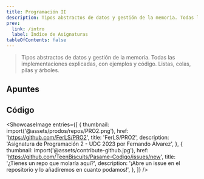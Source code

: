 ```yaml
---
title: Programación II
description: Tipos abstractos de datos y gestión de la memoria. Todas las implementaciones explicadas, con ejemplos y código. Listas, colas, pilas y árboles.
prev:
  link: /intro
  label: Índice de Asignaturas
tableOfContents: false
---
```




> Tipos abstractos de datos y gestión de la memoria. Todas las implementaciones explicadas, con ejemplos y código. Listas, colas, pilas y árboles.

## Apuntes

<LinkCard
  title="Tema 1 - Tipos Abstractos de Datos (TAD)"
  href="/prodos/apuntes/t1-tipos-abstractos-de-datos-tad"
  description="La abstracción funcional y de datos. Definición, especificación y construcción. Código del TAD Rational."
/>
<LinkCard
  title="Tema 2 - Gestión dinámica de memoria"
  href="/prodos/apuntes/t2-gestion-dinamica-de-memoria"
  description="Punteros en profundidad, las variables dinámicas, direcciones de memoria y la gestión de la memoria (pila (stack) y montículo (heap))."
/>
<LinkCard
  title="Tema 3 - Listas"
  href="/prodos/apuntes/t3-listas"
  description="El TAD Lista, especificación informal, implementación y descripción gráfica. Operaciones explicadas de forma gráfica e implementadas. Otros tipos de TAD como Lista Ordenada y Multilistas también explicados."
/>
<LinkCard
  title="Tema 4 y 5 - Colas y Pilas"
  href="/prodos/apuntes/t4-t5-colas-y-pilas/"
  description="El TAD Cola y el TAD Pila, especificación informal, implementación y descripción gráfica. Diferencias entre ambos explicadas. Implementaciones con array circular, lista dinámica circular y a partir del TAD Lista. Operaciones explicadas de forma gráfica."
/>
<LinkCard
  title="Tema 6 - Árboles"
  href="/prodos/apuntes/t6-arboles/"
  description="El TAD Árbol Binario, definiciones, especificación informal, implementación y descripción gráfica. Operaciones explicadas de forma gráfica e implementadas. Recorridos en profundidad (preorden, inorden y posorden) y recorrido en anchura."
/>
<LinkCard
  title="Tema 7 y 8 - Árboles Binarios de Búsqueda ABB y Equilibrados AVL"
  href="/prodos/apuntes/t7-t8-arboles-binarios-de-busqueda/"
  description="El TAD Árbol Binario de Búsqueda ABB y el TAD Árbol Binario de Búsqueda AVL, especificación informal, implementación y descripción gráfica. Operaciones explicadas de forma gráfica e implementadas. Rotaciones (LL, RR, LR y RL) y factor de equilibrio."
/>

## Código


<ShowcaseImage
  entries={[
    {
      thumbnail: import('@assets/prodos/repos/PRO2.png'),
      href: 'https://github.com/FerLS/PRO2',
      title: 'FerLS/PRO2',
      description: 'Asignatura de Programación 2 - UDC 2023 por Fernando Álvarez',
    },
    {
      thumbnail: import('@assets/contribute-github.jpg'),
      href: 'https://github.com/TeenBiscuits/Pasame-Codigo/issues/new',
      title: '¿Tienes un repo que molaría aquí?',
      description: '¡Abre un issue en el repositorio y lo añadiremos en cuanto podamos!',
    },
  ]}
/>
